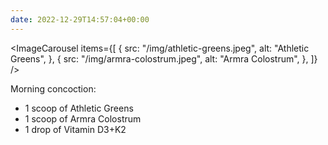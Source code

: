 ```yaml
---
date: 2022-12-29T14:57:04+00:00
---
```


<ImageCarousel
  items={[
    {
      src: "/img/athletic-greens.jpeg",
      alt: "Athletic Greens",
    },
    {
      src: "/img/armra-colostrum.jpeg",
      alt: "Armra Colostrum",
    },
  ]}
/>

Morning concoction:

- 1 scoop of Athletic Greens
- 1 scoop of Armra Colostrum
- 1 drop of Vitamin D3+K2
